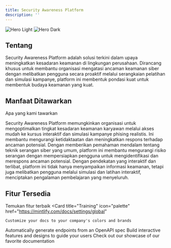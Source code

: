 ```yaml
---
title: Security Awareness Platform
description: ''
---
```


<img
  className="block dark:hidden"
  src="/images/hero-light.svg"
  alt="Hero Light"
/>
<img
  className="hidden dark:block"
  src="/images/hero-dark.svg"
  alt="Hero Dark"
/>

## Tentang 

Security Awareness Platform adalah solusi terkini dalam upaya meningkatkan kesadaran keamanan di lingkungan perusahaan. Dirancang khusus untuk membantu organisasi mengatasi ancaman keamanan siber dengan melibatkan pengguna secara proaktif melalui serangkaian pelatihan dan simulasi kampanye, platform ini membentuk pondasi kuat untuk membentuk budaya keamanan yang kuat.

## Manfaat Ditawarkan
Apa yang kami tawarkan 
<AccordionGroup>

<Accordion icon="message-bot" title="Meningkatkan Kesadaran Keamanan">
  Security Awareness Platform memungkinkan organisasi untuk mengoptimalkan tingkat kesadaran keamanan karyawan melalui akses mudah ke kursus interaktif dan simulasi kampanye phising realistis. Ini membantu mengurangi ketidaktaatan dan meningkatkan respons terhadap ancaman potensial.
</Accordion>
<Accordion icon="rocket" title="Mengurangi Risiko Serangan">
  Dengan memberikan pemahaman mendalam tentang teknik serangan siber yang umum, platform ini membantu mengurangi risiko serangan dengan mempersiapkan pengguna untuk mengidentifikasi dan merespons ancaman potensial.
</Accordion>
<Accordion icon="rocket" title="Melibatkan Pengguna Secara Proaktif">
  Dengan pendekatan yang interaktif dan terlibat, platform ini tidak hanya menyampaikan informasi keamanan, tetapi juga melibatkan pengguna melalui simulasi dan latihan interaktif, menciptakan pengalaman pembelajaran yang menyeluruh.
</Accordion>

</AccordionGroup>


## Fitur Tersedia
Temukan fitur terbaik
<CardGroup cols={2}>
  <Card
    title="Training"
    icon="palette"
    href="https://mintlify.com/docs/settings/global"
  >
    Customize your docs to your company's colors and brands
  </Card>
  <Card
    title="Kampanye Simulasi"
    icon="code"
    href="https://mintlify.com/docs/api-playground/openapi"
  >
    Automatically generate endpoints from an OpenAPI spec
  </Card>
  <Card
    title="Pelacakan dan Analisis"
    icon="screwdriver-wrench"
    href="https://mintlify.com/docs/components/accordion"
  >
    Build interactive features and designs to guide your users
  </Card>
  <Card
    title="Kustomisasi"
    icon="stars"
    href="https://mintlify.com/showcase"
  >
    Check out our showcase of our favorite documentation
  </Card>
</CardGroup>
